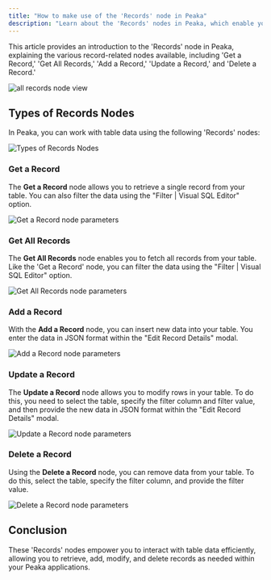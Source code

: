 ```yaml
---
title: "How to make use of the 'Records' node in Peaka"
description: "Learn about the 'Records' nodes in Peaka, which enable you to interact with table data by adding, editing, deleting, and retrieving records"
---
```


This article provides an introduction to the 'Records' node in Peaka, explaining the various record-related nodes available, including 'Get a Record,' 'Get All Records,' 'Add a Record,' 'Update a Record,' and 'Delete a Record.'

<img
  src="https://cdn.peaka.com/jexl/flows/records-1.png"
  alt="all records node view"
/>

## Types of Records Nodes

In Peaka, you can work with table data using the following 'Records' nodes:

<img
  src="https://cdn.peaka.com/jexl/flows/records-2.png"
  alt="Types of Records Nodes"
/>

### Get a Record

The **Get a Record** node allows you to retrieve a single record from your table. You can also filter the data using the "Filter | Visual SQL Editor" option.

<img
  src="https://cdn.peaka.com/jexl/flows/records-3.png"
  alt="Get a Record node parameters"
/>

### Get All Records

The **Get All Records** node enables you to fetch all records from your table. Like the 'Get a Record' node, you can filter the data using the "Filter | Visual SQL Editor" option.

<img
  src="https://cdn.peaka.com/jexl/flows/records-3.png"
  alt="Get All Records node parameters"
/>

### Add a Record

With the **Add a Record** node, you can insert new data into your table. You enter the data in JSON format within the "Edit Record Details" modal.

<img
  src="https://cdn.peaka.com/jexl/flows/records-4.png"
  alt="Add a Record node parameters"
/>

### Update a Record

The **Update a Record** node allows you to modify rows in your table. To do this, you need to select the table, specify the filter column and filter value, and then provide the new data in JSON format within the "Edit Record Details" modal.

<img
  src="https://cdn.peaka.com/jexl/flows/records-6.png"
  alt="Update a Record node parameters"
/>

### Delete a Record

Using the **Delete a Record** node, you can remove data from your table. To do this, select the table, specify the filter column, and provide the filter value.

<img
  src="https://cdn.peaka.com/jexl/flows/records-5.png"
  alt="Delete a Record node parameters"
/>

## Conclusion

These 'Records' nodes empower you to interact with table data efficiently, allowing you to retrieve, add, modify, and delete records as needed within your Peaka applications.
